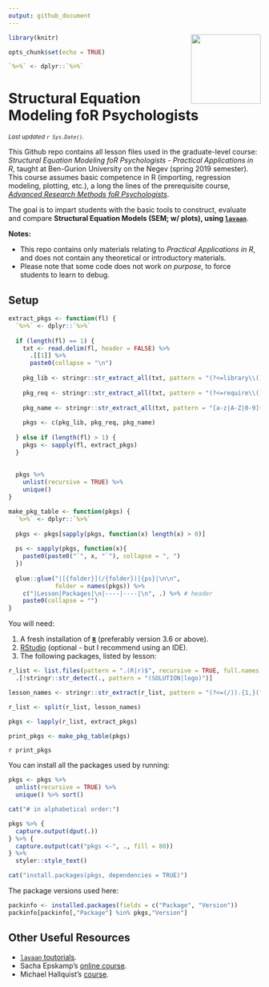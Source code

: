 ```yaml
---
output: github_document
---
```


<img src='logo/BGUHex.png' align="right" height="139" />

```r
library(knitr)

opts_chunk$set(echo = TRUE)

`%>%` <- dplyr::`%>%`
```

# Structural Equation Modeling foR Psychologists

<sub>*Last updated `r Sys.Date()`.*</sub>

This Github repo contains all lesson files used in the graduate-level course: *Structural Equation Modeling foR Psychologists - Practical Applications in R*, taught at Ben-Gurion University on the Negev (spring 2019 semester). This course assumes basic competence in R (importing, regression modeling, plotting, etc.), a long the lines of the prerequisite course, [*Advanced Research Methods foR Psychologists*](https://github.com/mattansb/Advanced-Research-Methods-foR-Psychologists).

The goal is to impart students with the basic tools to construct, evaluate and compare **Structural Equation Models (SEM; w/ plots), using [`lavaan`](http://lavaan.ugent.be/)**.

**Notes:**  

- This repo contains only materials relating to *Practical Applications in R*, and does not contain any theoretical or introductory materials.  
- Please note that some code does not work *on purpose*, to force students to learn to debug.

## Setup

```r
extract_pkgs <- function(fl) {
  `%>%` <- dplyr::`%>%`
  
  if (length(fl) == 1) {
    txt <- read.delim(fl, header = FALSE) %>% 
      .[[1]] %>% 
      paste0(collapse = "\n")
    
    pkg_lib <- stringr::str_extract_all(txt, pattern = "(?<=library\\().{1,}(?=\\))")
    
    pkg_req <- stringr::str_extract_all(txt, pattern = "(?<=require\\().{1,}(?=\\))")
    
    pkg_name <- stringr::str_extract_all(txt, pattern = "[a-z|A-Z|0-9]{1,}(?=\\:\\:)")
    
    pkgs <- c(pkg_lib, pkg_req, pkg_name)
    
  } else if (length(fl) > 1) {
    pkgs <- sapply(fl, extract_pkgs)
  }
  
  
  pkgs %>%
    unlist(recursive = TRUE) %>%
    unique()
}

make_pkg_table <- function(pkgs) {
  `%>%` <- dplyr::`%>%`
  
  pkgs <- pkgs[sapply(pkgs, function(x) length(x) > 0)]
  
  ps <- sapply(pkgs, function(x){
    paste0(paste0("`", x, "`"), collapse = ", ")
  })
  
  glue::glue("|[{folder}](/{folder})|{ps}|\n\n",
             folder = names(pkgs)) %>% 
    c("|Lesson|Packages|\n|----|----|\n", .) %>% # header
    paste0(collapse = "")
}
```


You will need:

1. A fresh installation of [**`R`**](https://cran.r-project.org/) (preferably version 3.6 or above).
2. [RStudio](https://www.rstudio.com/products/rstudio/download/) (optional - but I recommend using an IDE).
3. The following packages, listed by lesson:

```r
r_list <- list.files(pattern = ".(R|r)$", recursive = TRUE, full.names = TRUE) %>% 
  .[!stringr::str_detect(., pattern = "(SOLUTION|logo)")]

lesson_names <- stringr::str_extract(r_list, pattern = "(?<=(/)).{1,}(?=(/))")

r_list <- split(r_list, lesson_names)

pkgs <- lapply(r_list, extract_pkgs)

print_pkgs <- make_pkg_table(pkgs)

```

`r print_pkgs`

You can install all the packages used by running:

```r

pkgs <- pkgs %>% 
  unlist(recursive = TRUE) %>% 
  unique() %>% sort()

cat("# in alphabetical order:")

pkgs %>% {
  capture.output(dput(.))
} %>% {
  capture.output(cat("pkgs <-", ., fill = 80))
} %>%
  styler::style_text()

cat("install.packages(pkgs, dependencies = TRUE)")
```

The package versions used here:
```r
packinfo <- installed.packages(fields = c("Package", "Version"))
packinfo[packinfo[,"Package"] %in% pkgs,"Version"]
```

## Other Useful Resources

- [`lavaan` toutorials](http://lavaan.ugent.be/tutorial/index.html).  
- Sacha Epskamp's [online course](http://sachaepskamp.com/SEM2019).  
- Michael Hallquist's [course](https://psu-psychology.github.io/psy-597-SEM/).  

